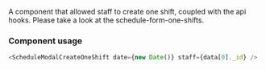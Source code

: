 
<Meta title="Components/Schedule/ScheduleModelCreateOneShift" />

A component that allowed staff to create one shift, coupled with the api hooks.
Please take a look at the schedule-form-one-shifts.

### Component usage

```js
<ScheduleModalCreateOneShift date={new Date()} staff={data[0]._id} />
```
